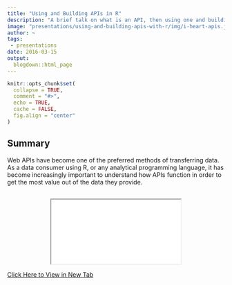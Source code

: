 ```yaml
---
title: "Using and Building APIs in R"
description: "A brief talk on what is an API, then using one and building one all using the R language"
image: "presentations/using-and-building-apis-with-r/img/i-heart-apis.jpg"
author: ~
tags:
 - presentations
date: 2016-03-15
output:
  blogdown::html_page
---
```


```r
knitr::opts_chunk$set(
  collapse = TRUE,
  comment = "#>",
  echo = TRUE,
  cache = FALSE,
  fig.align = "center"
)
```

## Summary

Web APIs have become one of the preferred methods of transferring data. As a data 
consumer using R, or any analytical programming language, it has become increasingly 
important to understand how APIs function in order to get the most value out of the 
data they provide.

<div style="text-align:center;margin-top:30px;">
  <iframe class="presentation-iframe" src="/presentations/using-and-building-apis-with-r/presentation/index.html" seamless></iframe>
</div>
<a target="_blank" href="/presentations/using-and-building-apis-with-r/presentation/index.html">
  Click Here to View in New Tab
</a>
